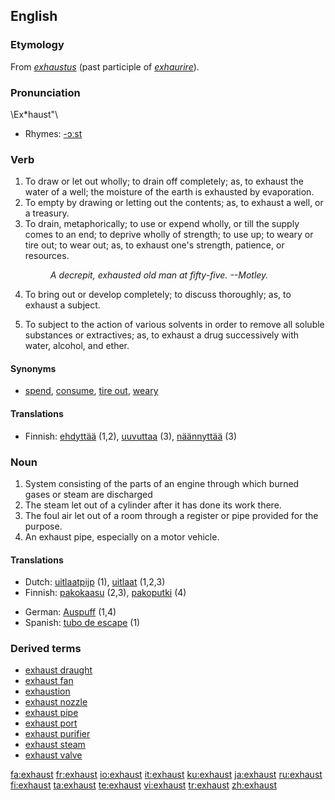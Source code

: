 {{wikipedia|dab=exhaust}}
==English==
===Etymology===
From {{L.}} ''[[exhaustus]]'' (past participle of ''[[exhaurire]]'').

===Pronunciation===

\Ex*haust"\
*Rhymes: [[Rhymes:English:-ɔːst|-ɔːst]]

===Verb===
{{en-verb}}

# To draw or let out wholly; to drain off completely; as, to exhaust the water of a well; the moisture of the earth is exhausted by evaporation.
# To empty by drawing or letting out the contents; as, to exhaust a well, or a treasury.
# To drain, metaphorically; to use or expend wholly, or till the supply comes to an end; to deprive wholly of strength; to use up; to weary or tire out; to wear out; as, to exhaust one's strength, patience, or resources.
#:''A decrepit, exhausted old man at fifty-five. --Motley.''
# To bring out or develop completely; to discuss thoroughly; as, to exhaust a subject.
# {{chemistry}} To subject to the action of various solvents in order to remove all soluble substances or extractives; as, to exhaust a drug successively with water, alcohol, and ether.

====Synonyms====
* [[spend]], [[consume]], [[tire out]], [[weary]]

====Translations====
{{top}}
*Finnish: [[ehdyttää]] (1,2), [[uuvuttaa]] (3), [[näännyttää]] (3)
{{bottom}}

===Noun===
{{en-noun}}

# System consisting of the parts of an engine through which burned gases or steam are discharged
# The steam let out of a cylinder after it has done its work there.
# The foul air let out of a room through a register or pipe provided for the purpose.
# An exhaust pipe, especially on a motor vehicle.

====Translations====
{{top}}
*Dutch: [[uitlaatpijp]] {{f}} (1), [[uitlaat]] {{m}} (1,2,3)
*Finnish: [[pakokaasu]] (2,3), [[pakoputki]] (4)
{{mid}}
*German: [[Auspuff]] {{m}} (1,4)
*Spanish: [[tubo de escape]] {{m}} (1)
{{bottom}}

===Derived terms===
*[[exhaust draught]]
*[[exhaust fan]]
*[[exhaustion]]
*[[exhaust nozzle]]
*[[exhaust pipe]]
*[[exhaust port]]
*[[exhaust purifier]]
*[[exhaust steam]]
*[[exhaust valve]]

[[fa:exhaust]]
[[fr:exhaust]]
[[io:exhaust]]
[[it:exhaust]]
[[ku:exhaust]]
[[ja:exhaust]]
[[ru:exhaust]]
[[fi:exhaust]]
[[ta:exhaust]]
[[te:exhaust]]
[[vi:exhaust]]
[[tr:exhaust]]
[[zh:exhaust]]